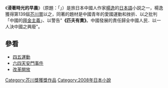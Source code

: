{{Unreferenced|time=2010-07-14}}
{{japanese|japanese=時が滲む朝|kana=ときがにじむあさ|romaji=Toki ga Niji mu Asa}}
《'''浸著時光的早晨'''》（原題：「{{lang|ja|時が滲む朝}}」）是旅日本中國人作家[[楊逸|楊逸]]的[[日本語|日本語]]小説之一，楊逸獲得第139屆[[芥川賞|芥川賞]]以之，同著的題材是中國青年的愛國運動和挫折、以之批判「中國的[[拜金主義|拜金主義]]」、以警告"'''《匹夫有責》'''。中國發展的責任歸全中國人民．以一人決中國之興廢"。

== 參看 ==
*[[四五運動|四五運動]]
*[[六四天安門事件|六四天安門事件]]
*[[改革開放|改革開放]]
{{Novel-stub}}
{{芥川龍之介獎|1=第139屆}}
{{DEFAULTSORT:Toki ga Niji mu Asa}}
[[Category:芥川獎獲獎作品|Category:芥川獎獲獎作品]]
[[Category:2008年日本小說|Category:2008年日本小說]]